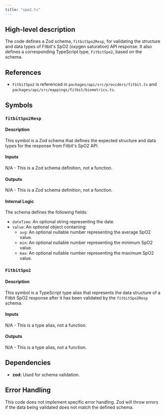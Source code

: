 ```yaml
---
title: "spo2.ts"
---
```


## High-level description
The code defines a Zod schema, `fitbitSpo2Resp`, for validating the structure and data types of Fitbit's SpO2 (oxygen saturation) API response. It also defines a corresponding TypeScript type, `FitbitSpo2`, based on the schema.

## References
- `FitbitSpo2` is referenced in `packages/api/src/providers/fitbit.ts` and `packages/api/src/mappings/fitbit/biometrics.ts`.

## Symbols

### `fitbitSpo2Resp`
#### Description
This symbol is a Zod schema that defines the expected structure and data types for the response from Fitbit's SpO2 API. 

#### Inputs
N/A - This is a Zod schema definition, not a function.

#### Outputs
N/A - This is a Zod schema definition, not a function.

#### Internal Logic
The schema defines the following fields:
- `dateTime`: An optional string representing the date.
- `value`: An optional object containing:
    - `avg`: An optional nullable number representing the average SpO2 value.
    - `min`: An optional nullable number representing the minimum SpO2 value.
    - `max`: An optional nullable number representing the maximum SpO2 value.

### `FitbitSpo2`
#### Description
This symbol is a TypeScript type alias that represents the data structure of a Fitbit SpO2 response after it has been validated by the `fitbitSpo2Resp` schema.

#### Inputs
N/A - This is a type alias, not a function.

#### Outputs
N/A - This is a type alias, not a function.

## Dependencies
- **zod:** Used for schema validation.

## Error Handling
This code does not implement specific error handling. Zod will throw errors if the data being validated does not match the defined schema.
